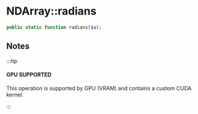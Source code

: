 
# NDArray::radians

```php
public static function radians($a);
```

## Notes

:::tip

#### GPU SUPPORTED
This operation is supported by GPU (VRAM) and contains a custom CUDA kernel.

:::
